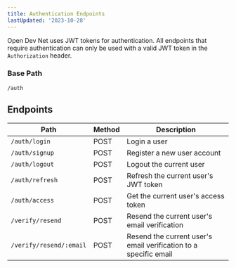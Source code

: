 ```yaml
---
title: Authentication Endpoints
lastUpdated: '2023-10-28'
---
```


<Alert
  type="warning"
  label="In Progress"
  content="This page is a work in progress. It may be incomplete or contain inaccuracies. Check back later for updates."
/>

Open Dev Net uses JWT tokens for authentication. All endpoints that require authentication can only be used with a valid JWT token in the `Authorization` header.

### Base Path

```
/auth
```

## Endpoints

| Path                    | Method | Description                                                      |
| ----------------------- | ------ | ---------------------------------------------------------------- |
| `/auth/login`           | POST   | Login a user                                                     |
| `/auth/signup`          | POST   | Register a new user account                                      |
| `/auth/logout`          | POST   | Logout the current user                                          |
| `/auth/refresh`         | POST   | Refresh the current user's JWT token                             |
| `/auth/access`          | POST   | Get the current user's access token                              |
| `/verify/resend`        | POST   | Resend the current user's email verification                     |
| `/verify/resend/:email` | POST   | Resend the current user's email verification to a specific email |
